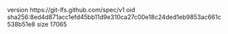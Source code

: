 version https://git-lfs.github.com/spec/v1
oid sha256:8ed4d871acc1efd45bb11d9e310ca27c00e18c24ded1eb9853ac661c538b51e8
size 17065
